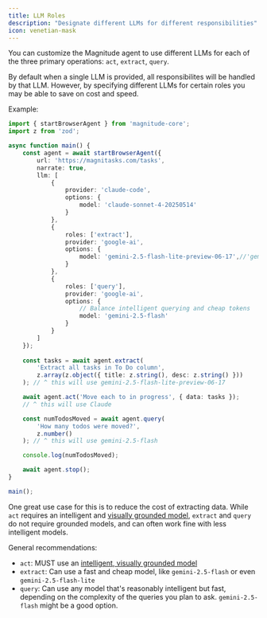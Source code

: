 ```yaml
---
title: LLM Roles
description: "Designate different LLMs for different responsibilities"
icon: venetian-mask
---
```


You can customize the Magnitude agent to use different LLMs for each of the three primary operations: `act`, `extract`, `query`.

By default when a single LLM is provided, all responsibilites will be handled by that LLM. However, by specifying different LLMs for certain roles you may be able to save on cost and speed.

Example:
```typescript
import { startBrowserAgent } from 'magnitude-core';
import z from 'zod';

async function main() {
    const agent = await startBrowserAgent({
        url: 'https://magnitasks.com/tasks',
        narrate: true,
        llm: [
            {
                provider: 'claude-code',
                options: {
                    model: 'claude-sonnet-4-20250514'
                }
            },
            {
                roles: ['extract'],
                provider: 'google-ai',
                options: {
                    model: 'gemini-2.5-flash-lite-preview-06-17',//'gemini-2.5-flash'
                }
            },
            {
                roles: ['query'],
                provider: 'google-ai',
                options: {
                    // Balance intelligent querying and cheap tokens
                    model: 'gemini-2.5-flash'
                }
            }
        ]
    });
    
    const tasks = await agent.extract(
        'Extract all tasks in To Do column',
        z.array(z.object({ title: z.string(), desc: z.string() }))
    ); // ^ this will use gemini-2.5-flash-lite-preview-06-17

    await agent.act('Move each to in progress', { data: tasks });
    // ^ this will use Claude

    const numTodosMoved = await agent.query(
        'How many todos were moved?',
        z.number()
    ); // ^ this will use gemini-2.5-flash

    console.log(numTodosMoved);

    await agent.stop();
}

main();
```

One great use case for this is to reduce the cost of extracting data. While `act` requires an intelligent and [visually grounded model](/core-concepts/compatible-llms), `extract` and `query` do not require grounded models, and can often work fine with less intelligent models.

General recommendations:
- `act`: MUST use an [intelligent, visually grounded model](/core-concepts/compatible-llms)
- `extract`: Can use a fast and cheap model, like `gemini-2.5-flash` or even `gemini-2.5-flash-lite`
- `query`: Can use any model that's reasonably intelligent but fast, depending on the complexity of the queries you plan to ask. `gemini-2.5-flash` might be a good option.

